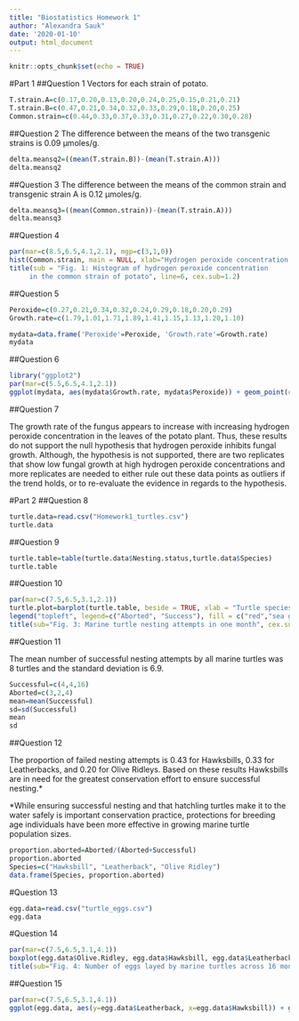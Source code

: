 ```yaml
---
title: "Biostatistics Homework 1"
author: "Alexandra Sauk"
date: '2020-01-10'
output: html_document
---
```




```r
knitr::opts_chunk$set(echo = TRUE)
```


#Part 1
##Question 1
Vectors for each strain of potato.
```r
T.strain.A=c(0.17,0.20,0.13,0.20,0.24,0.25,0.15,0.21,0.21)
T.strain.B=c(0.47,0.21,0.34,0.32,0.33,0.29,0.18,0.20,0.25)
Common.strain=c(0.44,0.33,0.37,0.33,0.31,0.27,0.22,0.30,0.28)
```

##Question 2
The difference between the means of the two transgenic strains is 0.09 μmoles/g.
```r
delta.meansq2=((mean(T.strain.B))-(mean(T.strain.A)))
delta.meansq2
```

##Question 3
The difference between the means of the common strain and transgenic strain A is 0.12  μmoles/g.
```r
delta.meansq3=((mean(Common.strain))-(mean(T.strain.A)))
delta.meansq3
```

##Question 4
```r
par(mar=c(8.5,6.5,4.1,2.1), mgp=c(3,1,0))
hist(Common.strain, main = NULL, xlab="Hydrogen peroxide concentration (μmoles/g)", ylab = "Observed Frequency")
title(sub = "Fig. 1: Histogram of hydrogen peroxide concentration 
     in the common strain of potato", line=6, cex.sub=1.2)
```

##Question 5
```r
Peroxide=c(0.27,0.21,0.34,0.32,0.24,0.29,0.18,0.20,0.29)
Growth.rate=c(1.79,1.01,1.71,1.89,1.41,1.15,1.13,1.20,1.10)

mydata=data.frame('Peroxide'=Peroxide, 'Growth.rate'=Growth.rate)
mydata
```

##Question 6
```r
library("ggplot2")
par(mar=c(5.5,6.5,4.1,2.1))
ggplot(mydata, aes(mydata$Growth.rate, mydata$Peroxide)) + geom_point(col="medium blue") + labs(y="Hydrogen peroxide concentration (μmoles/g)", x="Fungal growth rate (cm/day)", title = NULL, caption = "Fig. 2: Fungal growth rate on a common strain of potato") + theme(plot.caption = element_text(hjust = 0.5, size = 14))
```


##Question 7

The growth rate of the fungus appears to increase with increasing hydrogen peroxide concentration in the leaves of the potato plant. Thus, these results do not support the null hypothesis that hydrogen peroxide inhibits fungal growth. Although, the hypothesis is not supported, there are two replicates that show low fungal growth at high hydrogen peroxide concentrations and more replicates are needed to either rule out these data points as outliers if the trend holds, or to re-evaluate the evidence in regards to the hypothesis.  

#Part 2
##Question 8
```r
turtle.data=read.csv("Homework1_turtles.csv")
turtle.data

```

##Question 9
```r
turtle.table=table(turtle.data$Nesting.status,turtle.data$Species)
turtle.table
```

##Question 10
```r
par(mar=c(7.5,6.5,3.1,2.1))
turtle.plot=barplot(turtle.table, beside = TRUE, xlab = "Turtle species", ylab = "Number of nesting attempts", col = c("red","sea green"))
legend("topleft", legend=c("Aborted", "Success"), fill = c("red","sea green"))
title(sub="Fig. 3: Marine turtle nesting attempts in one month", cex.sub=1.2, line=5)
```

##Question 11

The mean number of successful nesting attempts by all marine turtles was 8 turtles and the standard deviation is 6.9. 
```r
Successful=c(4,4,16)
Aborted=c(3,2,4)
mean=mean(Successful)
sd=sd(Successful)
mean
sd

```

##Question 12

The proportion of failed nesting attempts is 0.43 for Hawksbills, 0.33 for Leatherbacks, and 0.20 for Olive Ridleys. Based on these results Hawksbills are in need for the greatest conservation effort to ensure successful nesting.*

*While ensuring successful nesting and that hatchling turtles make it to the water safely is important conservation practice, protections for breeding age individuals have been more effective in growing marine turtle population sizes. 
```r
proportion.aborted=Aborted/(Aborted+Successful)
proportion.aborted
Species=c("Hawksbill", "Leatherback", "Olive Ridley")
data.frame(Species, proportion.aborted)

```

#Question 13

```r
egg.data=read.csv("turtle_eggs.csv")
egg.data
```

#Question 14

```r
par(mar=c(7.5,6.5,3.1,4.1))
boxplot(egg.data$Olive.Ridley, egg.data$Hawksbill, egg.data$Leatherback, names = c("Olive Ridley","Hawksbill", "Leatherback"), xlab = "Turtle species", ylab = "Number of eggs", col=c("#238E68","#45C3B8","#63D1F4"))
title(sub="Fig. 4: Number of eggs layed by marine turtles across 16 monitored nests", cex.sub=1.2, line=5)
```

##Question 15
```r
par(mar=c(7.5,6.5,3.1,4.1))
ggplot(egg.data, aes(y=egg.data$Leatherback, x=egg.data$Hawksbill)) + geom_point(col=("#45C3B8")) + labs(y="Number of Leatherback eggs", x="Number of Hawksbill eggs ", title = NULL, caption = "Fig. 5: Number of Leatherback eggs vs Hawksbill eggs \n layed across all beach sections") + theme(plot.caption = element_text(hjust = 0.5, size = 14))
```


